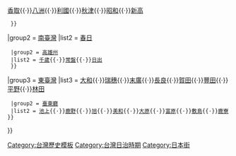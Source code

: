 {{Navbox
|name = 台灣日治時期日本移民村
|title = [[台灣日治時期日本移民村]]（1899年－1945年）
|image=[[File:1945年32萬在臺日僑分布圖 Japanese citizens in Taiwan.png|85px]]
|style=width:80%;text-align:left;
|group1 = [[中臺灣]]
|list1 = {{Navbox subgroup
  |groupstyle = width:5em
  |liststyle = width:auto
  |group1 = [[臺中州]]
  |list1 = [[豐里移民村|豐里]]{{·}}[[鹿島移民村|鹿島]]{{·}}[[香取移民村|香取]]{{·}}[[八洲移民村|八洲]]{{·}}[[利國移民村|利國]]{{·}}[[秋津移民村|秋津]]{{·}}[[昭和移民村|昭和]]{{·}}[[新高移民村|新高]]
  }}
|group2 = [[南臺灣]]
|list2 = {{Navbox subgroup
  |groupstyle = width:5em
  |liststyle = width:auto
  |group1 = [[臺南州]]
  |list1 = [[榮移民村|榮]]{{·}}[[春日移民村|春日]]
  |group2 = [[高雄州]]
  |list2 = [[千歲移民村|千歲]]{{·}}[[常盤移民村|常盤]]{{·}}[[日出移民村|日出]]
  }}
|group3 = [[東臺灣]]
|list3 = {{Navbox subgroup
  |groupstyle = width:5em
  |liststyle = width:auto
  |group1 = [[花蓮港廳]]
  |list1 = [[吉野村|吉野]]{{·}}[[大和移民村|大和]]{{·}}[[瑞穗移民村|瑞穗]]{{·}}[[末廣移民村|末廣]]{{·}}[[長良移民村|長良]]{{·}}[[賀田村|賀田]]{{·}}[[豐田村 (花蓮港廳)|豐田]]{{·}}[[平野移民村|平野]]{{·}}[[林田移民村|林田]]
  |group2 = [[臺東廳]]
  |list2 = [[池上移民村|池上]]{{·}}[[鹿野村 (台灣)|鹿野]]{{·}}[[旭移民村|旭]]{{·}}[[美和移民村|美和]]{{·}}[[大原移民村|大原]]{{·}}[[富原移民村|富原]]{{·}}[[敷島移民村|敷島]]{{·}}[[鹿寮移民村|鹿寮]]
 }}
}}<noinclude>
[[Category:台灣歷史模板]]
[[Category:台灣日治時期]]
[[Category:日本街]]
</noinclude>